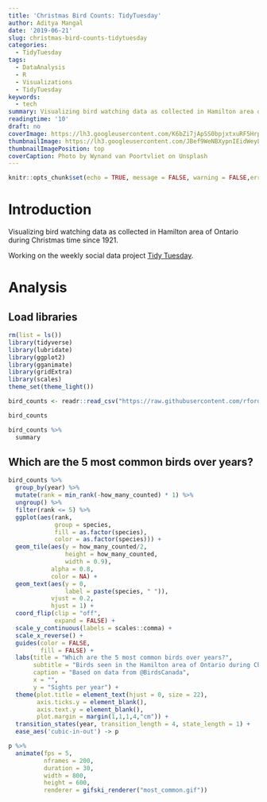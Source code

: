```yaml
---
title: 'Christmas Bird Counts: TidyTuesday'
author: Aditya Mangal
date: '2019-06-21'
slug: christmas-bird-counts-tidytuesday
categories:
  - TidyTuesday
tags:
  - DataAnalysis
  - R
  - Visualizations
  - TidyTuesday
keywords:
  - tech
summary: Visualizing bird watching data as collected in Hamilton area of Ontario during Christmas time since 1921
readingtime: '10'
draft: no
coverImage: https://lh3.googleusercontent.com/K6bZi7jApSS0bpjxtxuRF5HrpBw5YLUDiWlnVFrIhjY3Wqzrt6PzprlbEzRjDLZ11sStS6eISkmeg6nk44ZVV-X4g4ZFYx3QO7njbWd_NfEg_89NjdKOU__H9qWTbotQe34RmZyZd3_cw5UK00Fmf3LbTQnlUpmIam5EIy9T9m-Yweq09kxPPmjKTQmuZxx3wDzfNFgBHJ5B_FjQ4_NHnKnsWWHcjnR9TXrZ6GHtYt0sNSiMVvFki1KsTO3qxtl6Ecas-PrNgC8cXgiqp-Oe_U56KavqjDyyKmMEOJRRbi1SurquuqyLyCuZqWJQabQx4EXOMVwf53RoC38juXtfZZnpM6YAPnPdaWhjGXS1IcR7jXFelru9QGaPk_qTgc7l_3ysvStoig8Xfzbae2TTVK8z9YepwoT_JmbWIpmpTvr9ad6qMngMq6LPy-hAV4dvYDif4u3b3GY4pz68qKPfd0W1BnA7a7HG0iBIMsAhkd9lWhH629M6_p4FUNW1fm9pIzItMp9BIqZoe7ECmqmJgAdZTtXvTUY9B5rJC7Yazh5JKeuF3Q9dgx9u2kEq9YDk5GOD5ULkBv5cDNTBL9B-0KAvLkaagqGXhuHzFDTJvqssUEBHUdNeeNZBuEllc_6KhGkL_FXV4n-TJF3sWmpwkBExY8y7Px1n2_OGZvSY6jcIR_VTKtpYh_spyQtu-KNTwfvXW6BgyckPWQQekz0VqX3OaA=w2748-h1832-no
thumbnailImage: https://lh3.googleusercontent.com/JBef9WeNBXypnIEidWeyLQWwPMmTT2NYPn-OLjNQT-NojT-Zj8OhH6sWDL2I06vlj3SFkq_GrTGcvhcr6hFKlwQz0YBYManmFUJBw3XqgLkILgEjAe_NdS-_iV0RlZfoJwOk4U6NsqBsL1973fy25T6NAsq1jyYGaeNss_WJNQhlGn_zufeVMEAPuPZkRqKUokmxtfQH_ILk2sAJngfRREH-pJ-50y0WAP4Ex3s0eOrQ0QIH7zFO1sAoiuObvmBJtjW3aukky4zGAAwNvANiuURzVUbnM7PiY5IVYmkB494jB_4Vp0YtLF4v4Q2-t_idus25G_ZKdCf26tI3OB9BGMbPI8zYRNs7oVtPwNWqu1spBxcardCcLh0Hq0TI0tUwgWuxXxjto55KTp7g6M7lQizDGWlFsOwmGs8f-XsKk86AIPny-7wvl_yKZ9l0aFEpXM80-yA1r2QAlNZo5VcfH1dc6oxVy5YVV3MRPSox0MgG1dAnM9J8gr9ULXheQC1u-nZLXE-gEDA5mlqbwKe-H-sWHE_zv-6etpyvvq_DIeG3Cgy76SkndQndYZYA02amwZ53QodzmBgrsifulkedRbTjhfirH5ConjoKCglmoIuhbuKp9OE49A6UwCExhpeYY0OAcuLCKBWl4LbQZAzZEU7vB1hT0iNOAU6Y1SkMbhhRpsLDNR2tACHuturODfU1Q-B1OXZpAhCPXtZN3kiGL4RbHA=w750-h500-no
thumbnailImagePosition: top
coverCaption: Photo by Wynand van Poortvliet on Unsplash
---
```


```r
knitr::opts_chunk$set(echo = TRUE, message = FALSE, warning = FALSE,error = FALSE)
```


# Introduction

Visualizing bird watching data as collected in Hamilton area of Ontario during Christmas time since 1921.

Working on the weekly social data project [Tidy Tuesday](https://github.com/rfordatascience/tidytuesday/tree/master/data/2019/2019-06-18). 

# Analysis  

## Load libraries

```r
rm(list = ls())
library(tidyverse)
library(lubridate)
library(ggplot2)
library(gganimate)
library(gridExtra)
library(scales)
theme_set(theme_light())
```

```r
bird_counts <- readr::read_csv("https://raw.githubusercontent.com/rfordatascience/tidytuesday/master/data/2019/2019-06-18/bird_counts.csv")

bird_counts
```

```r
bird_counts %>% 
  summary
```


## Which are the 5 most common birds over years?

```r
bird_counts %>% 
  group_by(year) %>% 
  mutate(rank = min_rank(-how_many_counted) * 1) %>% 
  ungroup() %>% 
  filter(rank <= 5) %>% 
  ggplot(aes(rank, 
             group = species,
             fill = as.factor(species), 
             color = as.factor(species))) +
  geom_tile(aes(y = how_many_counted/2,
                height = how_many_counted,
                width = 0.9),
            alpha = 0.8, 
            color = NA) + 
  geom_text(aes(y = 0,
                label = paste(species, " ")),
            vjust = 0.2, 
            hjust = 1) + 
  coord_flip(clip = "off",
             expand = FALSE) + 
  scale_y_continuous(labels = scales::comma) + 
  scale_x_reverse() + 
  guides(color = FALSE,
         fill = FALSE) + 
  labs(title = "Which are the 5 most common birds over years?",
       subtitle = "Birds seen in the Hamilton area of Ontario during Christmas since 1921",
       caption = "Based on data from @BirdsCanada",
       x = "",
       y = "Sights per year") + 
  theme(plot.title = element_text(hjust = 0, size = 22),
        axis.ticks.y = element_blank(),
        axis.text.y = element_blank(),
        plot.margin = margin(1,1,1,4,"cm")) + 
  transition_states(year, transition_length = 4, state_length = 1) + 
  ease_aes('cubic-in-out') -> p
```

```r
p %>% 
  animate(fps = 5,
          nframes = 200,
          duration = 30,
          width = 800,
          height = 600,
          renderer = gifski_renderer("most_common.gif"))
```

